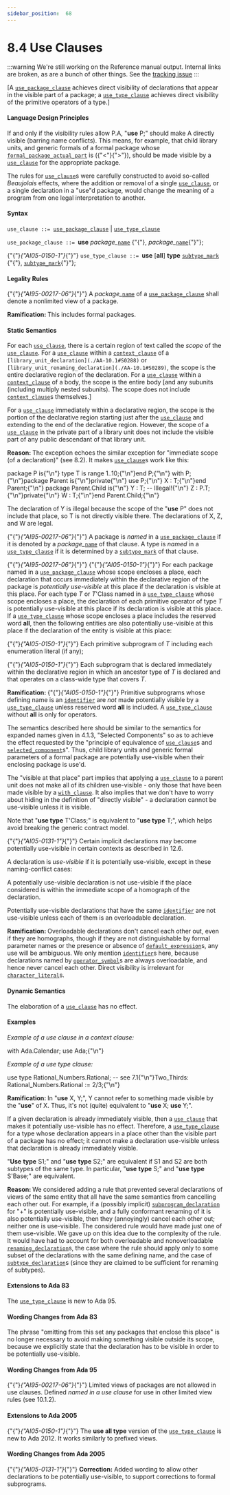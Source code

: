 ---
sidebar_position:  68
---

# 8.4  Use Clauses

:::warning
We're still working on the Reference manual output.  Internal links are broken,
as are a bunch of other things.
See the [tracking issue](https://github.com/ada-lang-io/ada-lang-io/issues/20)
:::


<p>[A <code><a href="./AA-8.4#S0236">use_package_clause</a></code> achieves direct visibility of declarations that appear in the visible part of a package; a <code><a href="./AA-8.4#S0237">use_type_clause</a></code> achieves direct visibility of the primitive operators of a type.] </p>

#### Language Design Principles

<p>If and only if the visibility rules allow P.A, "<strong>use</strong> P;" should make A directly visible (barring name conflicts). This means, for example, that child library units, and generic formals of a formal package whose <code><a href="./AA-12.7#S0341">formal_package_actual_part</a></code> is ({"<"}{">"}), should be made visible by a <code><a href="./AA-8.4#S0235">use_clause</a></code> for the appropriate package.</p>
<p>The rules for <code><a href="./AA-8.4#S0235">use_clause</a></code>s were carefully constructed to avoid so-called <em>Beaujolais</em> effects, where the addition or removal of a single <code><a href="./AA-8.4#S0235">use_clause</a></code>, or a single declaration in a "use"d package, would change the meaning of a program from one legal interpretation to another. </p>

#### Syntax

<p><code>use_clause</code><a id="S0235"></a><code> ::= </code><code><a href="./AA-8.4#S0236">use_package_clause</a></code> | <code><a href="./AA-8.4#S0237">use_type_clause</a></code></p>
<p><code>use_package_clause</code><a id="S0236"></a><code> ::= </code><strong>use</strong> <em>package_</em><code><a href="./AA-4.1#S0091">name</a></code> {"{"}, <em>package_</em><code><a href="./AA-4.1#S0091">name</a></code>{"}"};</p>
<p>{"{"}<em>{"AI05-0150-1"}</em>{"}"} <code>use_type_clause</code><a id="S0237"></a><code> ::= </code><strong>use</strong> [<strong>all</strong>] <strong>type</strong> <code><a href="./AA-3.2#S0028">subtype_mark</a></code> {"{"}, <code><a href="./AA-3.2#S0028">subtype_mark</a></code>{"}"};</p>

#### Legality Rules

<p>{"{"}<em>{"AI95-00217-06"}</em>{"}"} A <em>package_</em><code><a href="./AA-4.1#S0091">name</a></code> of a <code><a href="./AA-8.4#S0236">use_package_clause</a></code> shall denote a nonlimited view of a package. </p>
<p><strong>Ramification: </strong>This includes formal packages. </p>

#### Static Semantics

<p>For each <code><a href="./AA-8.4#S0235">use_clause</a></code>, there is a certain region of text called the <em>scope</em> of the <code><a href="./AA-8.4#S0235">use_clause</a></code>. For a <code><a href="./AA-8.4#S0235">use_clause</a></code> within a <code><a href="./AA-10.1#S0292">context_clause</a></code> of a <code>[library_unit_declaration](./AA-10.1#S0288)</code> or <code>[library_unit_renaming_declaration](./AA-10.1#S0289)</code>, the scope is the entire declarative region of the declaration. For a <code><a href="./AA-8.4#S0235">use_clause</a></code> within a <code><a href="./AA-10.1#S0292">context_clause</a></code> of a body, the scope is the entire body [and any subunits (including multiply nested subunits). The scope does not include <code><a href="./AA-10.1#S0292">context_clause</a></code>s themselves.]</p>
<p>For a <code><a href="./AA-8.4#S0235">use_clause</a></code> immediately within a declarative region, the scope is the portion of the declarative region starting just after the <code><a href="./AA-8.4#S0235">use_clause</a></code> and extending to the end of the declarative region. However, the scope of a <code><a href="./AA-8.4#S0235">use_clause</a></code> in the private part of a library unit does not include the visible part of any public descendant of that library unit. </p>
<p><strong>Reason: </strong>The exception echoes the similar exception for "immediate scope (of a declaration)" (see 8.2). It makes <code><a href="./AA-8.4#S0235">use_clause</a></code>s work like this: </p>
<CodeBlock>
package P is{"\n"}    type T is range 1..10;{"\n"}end P;{"\n"}
</CodeBlock>

<CodeBlock>
with P;{"\n"}package Parent is{"\n"}private{"\n"}    use P;{"\n"}    X : T;{"\n"}end Parent;{"\n"}
</CodeBlock>

<CodeBlock>
package Parent.Child is{"\n"}    Y : T; -- Illegal!{"\n"}    Z : P.T;{"\n"}private{"\n"}    W : T;{"\n"}end Parent.Child;{"\n"}
</CodeBlock>

<p>The declaration of Y is illegal because the scope of the "<strong>use</strong> P" does not include that place, so T is not directly visible there. The declarations of X, Z, and W are legal. </p>
<p>{"{"}<em>{"AI95-00217-06"}</em>{"}"} A package is <em>named</em> in a <code><a href="./AA-8.4#S0236">use_package_clause</a></code> if it is denoted by a <em>package_</em><code><a href="./AA-4.1#S0091">name</a></code> of that clause. A type is <em>named</em> in a <code><a href="./AA-8.4#S0237">use_type_clause</a></code> if it is determined by a <code><a href="./AA-3.2#S0028">subtype_mark</a></code> of that clause.</p>
<p>{"{"}<em>{"AI95-00217-06"}</em>{"}"} {"{"}<em>{"AI05-0150-1"}</em>{"}"} For each package named in a <code><a href="./AA-8.4#S0236">use_package_clause</a></code> whose scope encloses a place, each declaration that occurs immediately within the declarative region of the package is <em>potentially use-visible</em> at this place if the declaration is visible at this place. For each type <em>T</em> or <em>T</em>'Class named in a <code><a href="./AA-8.4#S0237">use_type_clause</a></code> whose scope encloses a place, the declaration of each primitive operator of type <em>T</em> is potentially use-visible at this place if its declaration is visible at this place. If a <code><a href="./AA-8.4#S0237">use_type_clause</a></code> whose scope encloses a place includes the reserved word <strong>all</strong>, then the following entities are also potentially use-visible at this place if the declaration of the entity is visible at this place: </p>
<p>{"{"}<em>{"AI05-0150-1"}</em>{"}"} Each primitive subprogram of <em>T</em> including each enumeration literal (if any);</p>
<p>{"{"}<em>{"AI05-0150-1"}</em>{"}"} Each subprogram that is declared immediately within the declarative region in which an ancestor type of <em>T</em> is declared and that operates on a class-wide type that covers <em>T</em>. </p>
<p><strong>Ramification: </strong>{"{"}<em>{"AI05-0150-1"}</em>{"}"} Primitive subprograms whose defining name is an <code><a href="./AA-2.3#S0002">identifier</a></code> are <em>not</em> made potentially visible by a <code><a href="./AA-8.4#S0237">use_type_clause</a></code> unless reserved word <strong>all</strong> is included. A <code><a href="./AA-8.4#S0237">use_type_clause</a></code> without <strong>all</strong> is only for operators.</p>
<p>The semantics described here should be similar to the semantics for expanded names given in 4.1.3, "Selected Components" so as to achieve the effect requested by the "principle of equivalence of <code><a href="./AA-8.4#S0235">use_clause</a></code>s and <code><a href="./AA-4.1#S0098">selected_component</a></code>s". Thus, child library units and generic formal parameters of a formal package are potentially use-visible when their enclosing package is use'd.</p>
<p>The "visible at that place" part implies that applying a <code><a href="./AA-8.4#S0235">use_clause</a></code> to a parent unit does not make all of its children use-visible - only those that have been made visible by a <code><a href="./AA-10.1#S0294">with_clause</a></code>. It also implies that we don't have to worry about hiding in the definition of "directly visible" - a declaration cannot be use-visible unless it is visible.</p>
<p>Note that "<strong>use type</strong> T'Class;" is equivalent to "<strong>use type</strong> T;", which helps avoid breaking the generic contract model. </p>
<p>{"{"}<em>{"AI05-0131-1"}</em>{"}"} Certain implicit declarations may become potentially use-visible in certain contexts as described in 12.6.</p>
<p>A declaration is <em>use-visible</em> if it is potentially use-visible, except in these naming-conflict cases: </p>
<p>A potentially use-visible declaration is not use-visible if the place considered is within the immediate scope of a homograph of the declaration.</p>
<p>Potentially use-visible declarations that have the same <code><a href="./AA-2.3#S0002">identifier</a></code> are not use-visible unless each of them is an overloadable declaration. </p>
<p><strong>Ramification: </strong>Overloadable declarations don't cancel each other out, even if they are homographs, though if they are not distinguishable by formal parameter names or the presence or absence of <code><a href="./AA-3.7#S0063">default_expression</a></code>s, any use will be ambiguous. We only mention <code><a href="./AA-2.3#S0002">identifier</a></code>s here, because declarations named by <code><a href="./AA-6.1#S0202">operator_symbol</a></code>s are always overloadable, and hence never cancel each other. Direct visibility is irrelevant for <code><a href="./AA-2.5#S0015">character_literal</a></code>s. </p>

#### Dynamic Semantics

<p>The elaboration of a <code><a href="./AA-8.4#S0235">use_clause</a></code> has no effect. </p>

#### Examples

<p><em>Example of a use clause in a context clause:</em> </p>
<CodeBlock>
with Ada.Calendar; use Ada;{"\n"}
</CodeBlock>

<p><em>Example of a use type clause:</em> </p>
<CodeBlock>
use type Rational_Numbers.Rational; -- see 7.1{"\n"}Two_Thirds: Rational_Numbers.Rational := 2/3;{"\n"}
</CodeBlock>

<p><strong>Ramification: </strong>In "<strong>use</strong> X, Y;", Y cannot refer to something made visible by the "<strong>use</strong>" of X. Thus, it's not (quite) equivalent to "<strong>use</strong> X; <strong>use</strong> Y;".</p>
<p>If a given declaration is already immediately visible, then a <code><a href="./AA-8.4#S0235">use_clause</a></code> that makes it potentially use-visible has no effect. Therefore, a <code><a href="./AA-8.4#S0237">use_type_clause</a></code> for a type whose declaration appears in a place other than the visible part of a package has no effect; it cannot make a declaration use-visible unless that declaration is already immediately visible.</p>
<p>"<strong>Use</strong> <strong>type</strong> S1;" and "<strong>use</strong> <strong>type</strong> S2;" are equivalent if S1 and S2 are both subtypes of the same type. In particular, "<strong>use</strong> <strong>type</strong> S;" and "<strong>use</strong> <strong>type</strong> S'Base;" are equivalent. </p>
<p><strong>Reason: </strong>We considered adding a rule that prevented several declarations of views of the same entity that all have the same semantics from cancelling each other out. For example, if a (possibly implicit) <code><a href="./AA-6.1#S0195">subprogram_declaration</a></code> for "+" is potentially use-visible, and a fully conformant renaming of it is also potentially use-visible, then they (annoyingly) cancel each other out; neither one is use-visible. The considered rule would have made just one of them use-visible. We gave up on this idea due to the complexity of the rule. It would have had to account for both overloadable and nonoverloadable <code><a href="./AA-8.5#S0238">renaming_declaration</a></code>s, the case where the rule should apply only to some subset of the declarations with the same defining name, and the case of <code><a href="./AA-3.2#S0026">subtype_declaration</a></code>s (since they are claimed to be sufficient for renaming of subtypes). </p>

#### Extensions to Ada 83

<p>The <code><a href="./AA-8.4#S0237">use_type_clause</a></code> is new to Ada 95. </p>

#### Wording Changes from Ada 83

<p>The phrase "omitting from this set any packages that enclose this place" is no longer necessary to avoid making something visible outside its scope, because we explicitly state that the declaration has to be visible in order to be potentially use-visible. </p>

#### Wording Changes from Ada 95

<p>{"{"}<em>{"AI95-00217-06"}</em>{"}"} Limited views of packages are not allowed in use clauses. Defined <em>named in a use clause</em> for use in other limited view rules (see 10.1.2). </p>

#### Extensions to Ada 2005

<p>{"{"}<em>{"AI05-0150-1"}</em>{"}"} The <strong>use all type</strong> version of the <code><a href="./AA-8.4#S0237">use_type_clause</a></code> is new to Ada 2012. It works similarly to prefixed views. </p>

#### Wording Changes from Ada 2005

<p>{"{"}<em>{"AI05-0131-1"}</em>{"}"} <strong>Correction:</strong> Added wording to allow other declarations to be potentially use-visible, to support corrections to formal subprograms. </p>
